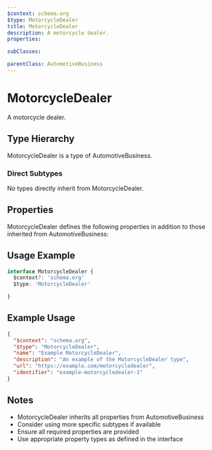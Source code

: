 ```yaml
---
$context: schema.org
$type: MotorcycleDealer
title: MotorcycleDealer
description: A motorcycle dealer.
properties:

subClasses:

parentClass: AutomotiveBusiness
---
```


# MotorcycleDealer

A motorcycle dealer.

## Type Hierarchy

MotorcycleDealer is a type of AutomotiveBusiness.

### Direct Subtypes

No types directly inherit from MotorcycleDealer.

## Properties

MotorcycleDealer defines the following properties in addition to those inherited from AutomotiveBusiness:



## Usage Example

```typescript
interface MotorcycleDealer {
  $context?: 'schema.org'
  $type: 'MotorcycleDealer'

}
```

## Example Usage

```json
{
  "$context": "schema.org",
  "$type": "MotorcycleDealer",
  "name": "Example MotorcycleDealer",
  "description": "An example of the MotorcycleDealer type",
  "url": "https://example.com/motorcycledealer",
  "identifier": "example-motorcycledealer-1"
}
```

## Notes

- MotorcycleDealer inherits all properties from AutomotiveBusiness
- Consider using more specific subtypes if available
- Ensure all required properties are provided
- Use appropriate property types as defined in the interface
